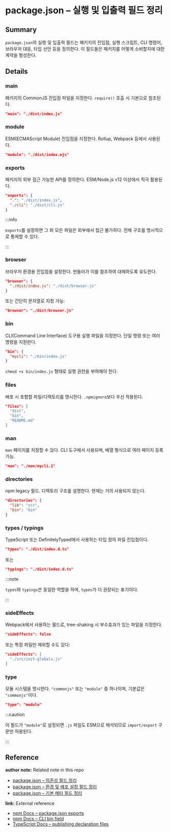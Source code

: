 # package.json – 실행 및 입출력 필드 정리

<!--
이 노트는 package.json의 실행 및 입출력 필드들을 정리한 것이다.
이 필드들은 패키지를 어떤 방식으로 로드하고 실행할 수 있는지를 결정하며, CommonJS, ESM, 브라우저 환경, CLI 도구 등 다양한 형태를 지원한다.
-->

## Summary

`package.json`의 실행 및 입출력 필드는 패키지의 진입점, 실행 스크립트, CLI 명령어, 브라우저 대응, 타입 선언 등을 정의한다. 이 필드들은 패키지를 어떻게 소비할지에 대한 계약을 형성한다.

## Details

### main

패키지의 CommonJS 진입점 파일을 지정한다. `require()` 호출 시 기본으로 참조된다.

```json
"main": "./dist/index.js"
```

### module

ESM(ECMAScript Module) 진입점을 지정한다. Rollup, Webpack 등에서 사용된다.

```json
"module": "./dist/index.mjs"
```

### exports

패키지의 외부 접근 가능한 API를 정의한다. ESM/Node.js v12 이상에서 적극 활용된다.

```json
"exports": {
  ".": "./dist/index.js",
  "./cli": "./dist/cli.js"
}
```

:::info 

`exports`를 설정하면 그 외 모든 파일은 외부에서 접근 불가하다. 전체 구조를 명시적으로 통제할 수 있다. 

:::

### browser

브라우저 환경용 진입점을 설정한다. 번들러가 이를 참조하여 대체하도록 유도한다.

```json
"browser": {
  "./dist/index.js": "./dist/browser.js"
}
```

또는 간단히 문자열로 지정 가능:

```json
"browser": "./dist/browser.js"
```

### bin

CLI(Command Line Interface) 도구용 실행 파일을 지정한다. 단일 명령 또는 여러 명령을 지원한다.

```json
"bin": {
  "mycli": "./bin/index.js"
}
```

`chmod +x bin/index.js` 형태로 실행 권한을 부여해야 한다.

### files

배포 시 포함할 파일/디렉토리를 명시한다. `.npmignore`보다 우선 적용된다.

```json
"files": [
  "dist",
  "bin",
  "README.md"
]
```

### man

`man` 페이지를 지정할 수 있다. CLI 도구에서 사용되며, 배열 형식으로 여러 페이지 등록 가능.

```json
"man": "./man/mycli.1"
```

### directories

npm legacy 필드. 디렉토리 구조를 설명한다. 현재는 거의 사용되지 않는다.

```json
"directories": {
  "lib": "src",
  "bin": "bin"
}
```

### types / typings

TypeScript 또는 DefinitelyTyped에서 사용하는 타입 정의 파일 진입점이다.

```json
"types": "./dist/index.d.ts"
```

또는

```json
"typings": "./dist/index.d.ts"
```

:::note 

`types`와 `typings`은 동일한 역할을 하며, `types`가 더 권장되는 표기이다. 

:::

### sideEffects

Webpack에서 사용하는 필드로, tree-shaking 시 부수효과가 있는 파일을 지정한다.

```json
"sideEffects": false
```

또는 특정 파일만 제외할 수도 있다:

```json
"sideEffects": [
  "./src/init-globals.js"
]
```

### type

모듈 시스템을 명시한다. `"commonjs"` 또는 `"module"` 중 하나이며, 기본값은 `"commonjs"`이다.

```json
"type": "module"
```

:::caution 

이 필드가 `"module"`로 설정되면 `.js` 파일도 ESM으로 해석되므로 `import/export` 구문만 허용된다. 

:::

## Reference

**author note:** Related note in this repo

- [package.json – 의존성 필드 정리](./dependencies_flieds.mdx)
- [package.json – 환경 및 배포 설정 필드 정리](./env_publish_fields.mdx)
- [package.json – 기본 메타 필드 정리](./meta_fields.mdx)

**link:** External reference

- [npm Docs – package.json exports](https://nodejs.org/api/packages.html#exports)
- [npm Docs – CLI bin field](https://docs.npmjs.com/cli/v11/configuring-npm/package-json#bin)
- [TypeScript Docs – publishing declaration files](https://www.typescriptlang.org/docs/handbook/declaration-files/publishing.html)
